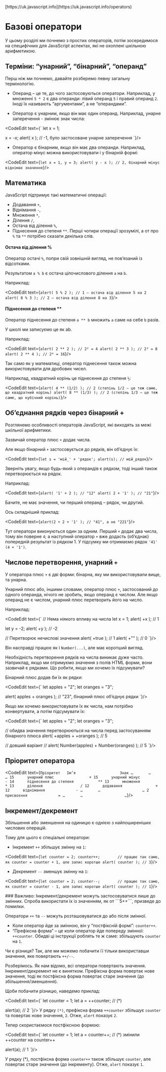 
<InfoPage>
	[https://uk.javascript.info](https://uk.javascript.info/operators)
</InfoPage>

# Базові оператори

У цьому розділі ми почнемо з простих операторів, потім зосередимося на специфічних для JavaScript аспектах, які не охоплені шкільною арифметикою.

## Терміни: “унарний”, “бінарний”, “операнд”
Перш ніж ми почнемо, давайте розберемо певну загальну термінологію.

* Операнд – це те, до чого застосовуються оператори. Наприклад, у множенні ```5 * 2``` є два операнди: лівий операнд ```5``` і правий операнд ```2```. Іноді їх називають “аргументами”, а не “операндами”.

* Оператор є унарним, якщо він має один операнд. Наприклад, унарне заперечення - змінює знак числа:

<CodeEdit text={`
let x = 1;

x = -x;
alert( x ); // -1, було застосоване унарне заперечення
`}/>

* Оператор є бінарним, якщо він має два операнди. Наприклад, оператор мінус можна використовувати і у бінарній формі:

<CodeEdit text={`
let x = 1, y = 3;
alert( y - x ); // 2, бінарний мінус віднімає значення
`}/>

## Математика
JavaScript підтримує такі математичні операції:

* Додавання ```+```,
* Віднімання ```-```,
* Множення ```*```,
* Ділення ```/```,
* Остача від ділення ```%```,
* Піднесення до степеня ```**```.
Перші чотири операції зрозумілі, а от про ```%``` та ```**``` потрібно сказати декілька слів.

#### Остача від ділення %
Оператор остачі ```%```, попри свій зовнішній вигляд, не пов’язаний із відсотками.

Результатом ```a % b``` є остача цілочислового ділення ```a``` на ```b```.

Наприклад:

<CodeEdit text={`
alert( 5 % 2 ); // 1 — остача від ділення 5 на 2
alert( 8 % 3 ); // 2 — остача від ділення 8 на 3
`}/>

#### Піднесення до степеня **
Оператор піднесення до степеня ```a ** b``` множить ```a``` саме на себе ```b``` разів.

У школі ми записуємо це як ab.

Наприклад:

<CodeEdit text={`
alert( 2 ** 2 ); // 2² = 4
alert( 2 ** 3 ); // 2³ = 8
alert( 2 ** 4 ); // 2⁴ = 16
`}/>

Так само як у математиці, оператор піднесення також можна використовувати для дробових чисел.

Наприклад, квадратний корінь це піднесення до степеня ```½```:

<CodeEdit text={`
alert( 4 ** (1/2) ); // 2 (степінь 1/2 — це теж саме, що квадратний корінь)
alert( 8 ** (1/3) ); // 2 (степінь 1/3 — це теж саме, що кубічний корінь)
`}/>

## Об’єднання рядків через бінарний +
Розглянемо особливості операторів JavaScript, які виходять за межі шкільної арифметики.

Зазвичай оператор плюс ```+``` додає числа.

Але якщо бінарний ```+``` застосовується до рядків, він об’єднує їх:

<CodeEdit text={`
let s = 'мій_' + 'рядок';
alert(s); // мій_рядок
`}/>

Зверніть увагу, якщо будь-який з операндів є рядком, тоді інший також перетворюється на рядок.

Наприклад:

<CodeEdit text={`
alert( '1' + 2 ); // "12"
alert( 2 + '1' ); // "21"
`}/>

Бачите, не має значення, чи перший операнд – рядок, чи другий.

Ось складніший приклад:

<CodeEdit text={`
alert(2 + 2 + '1' ); // "41", а не "221"
`}/>

Тут оператори виконуються один за одним. Перший ```+``` додає два числа, тому він поверне ```4```; а наступний оператор ```+``` вже додасть (об’єднає) попередній результат із рядком 1. У підсумку ми отримаємо рядок ```'41' (4 + '1')```.

## Числове перетворення, унарний ```+```
У оператора плюс ```+``` є дві форми: бінарна, яку ми використовували вище, та унарна.

Унарний плюс або, іншими словами, оператор плюс ```+```, застосований до одного операнда, нічого не зробить, якщо операнд є числом. Але якщо операнд не є числом, унарний плюс перетворить його на число.

Наприклад:

<CodeEdit text={`
// Нема ніякого впливу на числа
let x = 1;
alert( +x ); // 1

let y = -2;
alert( +y ); // -2

// Перетворює нечислові значення
alert( +true ); // 1
alert( +"" );   // 0
`}/>

Він насправді працює як і ```Number(...)```, але має коротший вигляд.

Необхідність перетворення рядків на числа виникає дуже часто. Наприклад, якщо ми отримуємо значення з полів HTML форми, вони зазвичай є рядками. Що робити, якщо ми хочемо їх підсумувати?

Бінарний плюс додав би їх як рядки:

<CodeEdit text={`
let apples = "2";
let oranges = "3";

alert( apples + oranges ); // "23", бінарний плюс об’єднує рядки
`}/>

Якщо ми хочемо використовувати їх як числа, нам потрібно конвертувати, а потім підсумувати їх:

<CodeEdit text={`
let apples = "2";
let oranges = "3";

// обидва значення перетворюються на числа перед застосуванням бінарного плюса
alert( +apples + +oranges ); // 5

// довший варіант
// alert( Number(apples) + Number(oranges) ); // 5
`}/>

## Пріоритет оператора

<CodeEdit text={`
Пріоритет	Ім’я					Знак
…		…					…
15		унарний плюс				+
15		унарний мінус				-
14		піднесення до степеня			**
13		множення				*
13		ділення					/
12		додавання				+
12		віднімання				-
…		…					…
2		присвоєння				=
…		…					…
`}/>

## Інкремент/декремент
Збільшення або зменшення на одиницю є однією з найпоширеніших числових операцій.

Тому для цього є спеціальні оператори:

* Інкремент ```++``` збільшує змінну на ```1```:

<CodeEdit text={`
let counter = 2;
counter++;        // працює так само, як counter = counter + 1, але запис коротше
alert( counter ); // 3
`}/>

* Декремент ```--``` зменшує змінну на ```1```:

<CodeEdit text={`
let counter = 2;
counter--;        // працює так само, як counter = counter - 1, але запис коротше
alert( counter ); // 1
`}/>

<Alerts severity="warning" variant="outlined">
	### Важливо:
	Інкремент/декремент можуть застосовуватися лише до змінних. Спроба використати їх із значенням, як от ```5++```, призведе до помилки.
</Alerts>

Оператори ```++``` та ```--``` можуть розташовуватися до або після змінної.

* Коли оператор йде за змінною, він у “постфіксній формі”: ```counter++```.
* “Префіксна форма” – це коли оператор йде попереду змінної: ```++counter```.
Обидві ці інструкції роблять те ж саме: збільшують ```counter``` на ```1```.

Чи є різниця? Так, але ми можемо побачити її тільки використавши значення, яке повертають ```++/--```.

Розберімось. Як нам відомо, всі оператори повертають значення. Інкремент/декремент не є винятком. Префіксна форма повертає нове значення, тоді як постфіксна форма повертає старе значення (до збільшення/зменшення).

Щоби побачити різницю, наведемо приклад:

<CodeEdit text={`
let counter = 1;
let a = ++counter; // (*)

alert(a); // 2
`}/>
У рядку ```(*)```, префіксна форма ```++counter``` збільшує ```counter``` та повертає нове значення, ```2```. Отже, ```alert``` показує ```2```.

Тепер скористаємося постфіксною формою:

<CodeEdit text={`
let counter = 1;
let a = counter++; // (*) змінили ++counter на counter++

alert(a); // 1
`}/>

У рядку (*), постфіксна форма ```counter++``` також збільшує ```counter```, але повертає старе значення (до інкременту). Отже, ```alert``` показує ```1```.